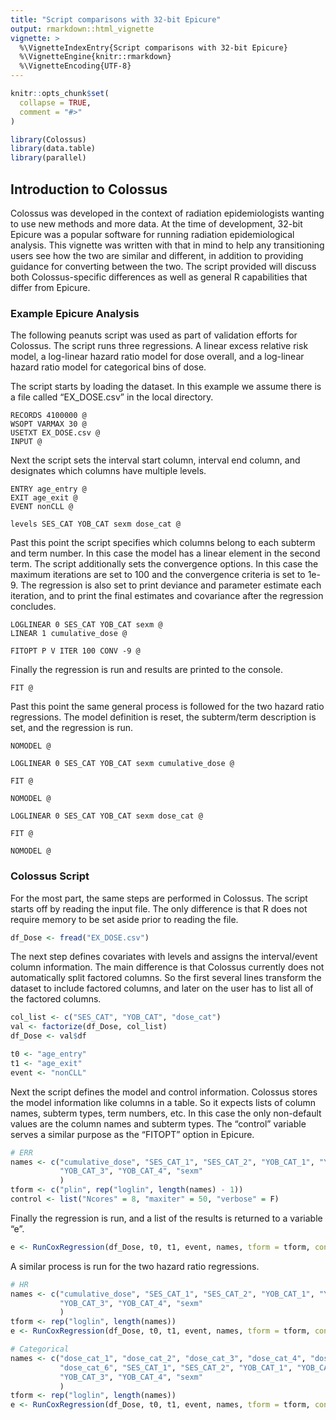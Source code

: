 ```yaml
---
title: "Script comparisons with 32-bit Epicure"
output: rmarkdown::html_vignette
vignette: >
  %\VignetteIndexEntry{Script comparisons with 32-bit Epicure}
  %\VignetteEngine{knitr::rmarkdown}
  %\VignetteEncoding{UTF-8}
---
```


```r
knitr::opts_chunk$set(
  collapse = TRUE,
  comment = "#>"
)
```

```r
library(Colossus)
library(data.table)
library(parallel)
```

## Introduction to Colossus

Colossus was developed in the context of radiation epidemiologists wanting to use new methods and more data. At the time of development, 32-bit Epicure was a popular software for running radiation epidemiological analysis. This vignette was written with that in mind to help any transitioning users see how the two are similar and different, in addition to providing guidance for converting between the two. The script provided will discuss both Colossus-specific differences as well as general R capabilities that differ from Epicure.

### Example Epicure Analysis
The following peanuts script was used as part of validation efforts for Colossus. The script runs three regressions. A linear excess relative risk model, a log-linear hazard ratio model for dose overall, and a log-linear hazard ratio model for categorical bins of dose.

The script starts by loading the dataset. In this example we assume there is a file called "EX_DOSE.csv" in the local directory.

```
RECORDS 4100000 @
WSOPT VARMAX 30 @
USETXT EX_DOSE.csv @
INPUT @
```

Next the script sets the interval start column, interval end column, and designates which columns have multiple levels.

```
ENTRY age_entry @
EXIT age_exit @
EVENT nonCLL @

levels SES_CAT YOB_CAT sexm dose_cat @
```

Past this point the script specifies which columns belong to each subterm and term number. In this case the model has a linear element in the second term. The script additionally sets the convergence options. In this case the maximum iterations are set to 100 and the convergence criteria is set to 1e-9. The regression is also set to print deviance and parameter estimate each iteration, and to print the final estimates and covariance after the regression concludes.

```
LOGLINEAR 0 SES_CAT YOB_CAT sexm @
LINEAR 1 cumulative_dose @

FITOPT P V ITER 100 CONV -9 @
```

Finally the regression is run and results are printed to the console.

```
FIT @
```

Past this point the same general process is followed for the two hazard ratio regressions. The model definition is reset, the subterm/term description is set, and the regression is run.

```
NOMODEL @

LOGLINEAR 0 SES_CAT YOB_CAT sexm cumulative_dose @

FIT @

NOMODEL @

LOGLINEAR 0 SES_CAT YOB_CAT sexm dose_cat @

FIT @

NOMODEL @
```
### Colossus Script

For the most part, the same steps are performed in Colossus. The script starts off by reading the input file. The only difference is that R does not require memory to be set aside prior to reading the file.

```r
df_Dose <- fread("EX_DOSE.csv")
```

The next step defines covariates with levels and assigns the interval/event column information. The main difference is that Colossus currently does not automatically split factored columns. So the first several lines transform the dataset to include factored columns, and later on the user has to list all of the factored columns.

```r
col_list <- c("SES_CAT", "YOB_CAT", "dose_cat")
val <- factorize(df_Dose, col_list)
df_Dose <- val$df

t0 <- "age_entry"
t1 <- "age_exit"
event <- "nonCLL"
```

Next the script defines the model and control information. Colossus stores the model information like columns in a table. So it expects lists of column names, subterm types, term numbers, etc. In this case the only non-default values are the column names and subterm types. The "control" variable serves a similar purpose as the "FITOPT" option in Epicure.

```r
# ERR
names <- c("cumulative_dose", "SES_CAT_1", "SES_CAT_2", "YOB_CAT_1", "YOB_CAT_2",
           "YOB_CAT_3", "YOB_CAT_4", "sexm"
           )
tform <- c("plin", rep("loglin", length(names) - 1))
control <- list("Ncores" = 8, "maxiter" = 50, "verbose" = F)
```

Finally the regression is run, and a list of the results is returned to a variable "e".

```r
e <- RunCoxRegression(df_Dose, t0, t1, event, names, tform = tform, control = control)
```

A similar process is run for the two hazard ratio regressions.

```r
# HR
names <- c("cumulative_dose", "SES_CAT_1", "SES_CAT_2", "YOB_CAT_1", "YOB_CAT_2",
           "YOB_CAT_3", "YOB_CAT_4", "sexm"
           )
tform <- rep("loglin", length(names))
e <- RunCoxRegression(df_Dose, t0, t1, event, names, tform = tform, control = control)

# Categorical
names <- c("dose_cat_1", "dose_cat_2", "dose_cat_3", "dose_cat_4", "dose_cat_5",
           "dose_cat_6", "SES_CAT_1", "SES_CAT_2", "YOB_CAT_1", "YOB_CAT_2",
           "YOB_CAT_3", "YOB_CAT_4", "sexm"
           )
tform <- rep("loglin", length(names))
e <- RunCoxRegression(df_Dose, t0, t1, event, names, tform = tform, control = control)
```
